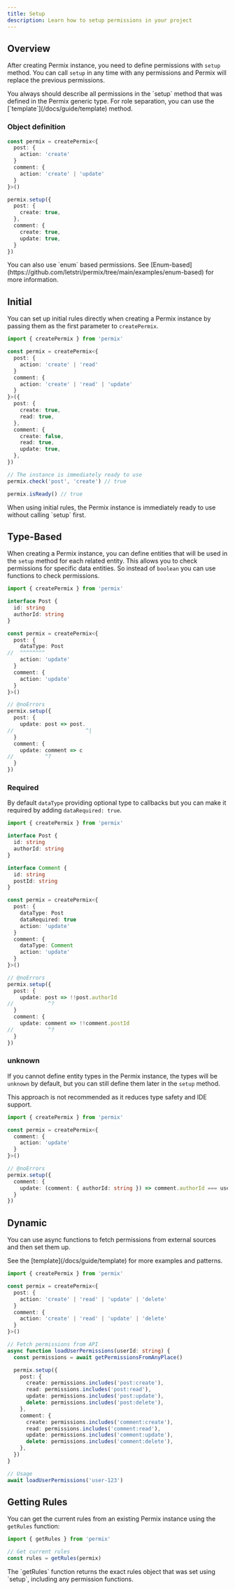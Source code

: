 ```yaml
---
title: Setup
description: Learn how to setup permissions in your project
---
```


## Overview

After creating Permix instance, you need to define permissions with `setup` method. You can call `setup` in any time with any permissions and Permix will replace the previous permissions.

<Callout type="warn">
You always should describe all permissions in the `setup` method that was defined in the Permix generic type.
</Callout>

<Callout>
For role separation, you can use the [`template`](/docs/guide/template) method.
</Callout>

### Object definition

```ts
const permix = createPermix<{
  post: {
    action: 'create'
  }
  comment: {
    action: 'create' | 'update'
  }
}>()

permix.setup({
  post: {
    create: true,
  },
  comment: {
    create: true,
    update: true,
  }
})
```

<Callout>
You can also use `enum` based permissions. See [Enum-based](https://github.com/letstri/permix/tree/main/examples/enum-based) for more information.
</Callout>

## Initial

You can set up initial rules directly when creating a Permix instance by passing them as the first parameter to `createPermix`.

```ts twoslash
import { createPermix } from 'permix'

const permix = createPermix<{
  post: {
    action: 'create' | 'read'
  }
  comment: {
    action: 'create' | 'read' | 'update'
  }
}>({
  post: {
    create: true,
    read: true,
  },
  comment: {
    create: false,
    read: true,
    update: true,
  },
})

// The instance is immediately ready to use
permix.check('post', 'create') // true

permix.isReady() // true
```

<Callout>
When using initial rules, the Permix instance is immediately ready to use without calling `setup` first.
</Callout>

## Type-Based

When creating a Permix instance, you can define entities that will be used in the `setup` method for each related entity. This allows you to check permissions for specific data entities. So instead of `boolean` you can use functions to check permissions.

```ts twoslash
import { createPermix } from 'permix'

interface Post {
  id: string
  authorId: string
}

const permix = createPermix<{
  post: {
    dataType: Post
//  ^^^^^^^^
    action: 'update'
  }
  comment: {
    action: 'update'
  }
}>()

// @noErrors
permix.setup({
  post: {
    update: post => post.
//                       ^|
  }
  comment: {
    update: comment => c
//          ^?
  }
})
```

### Required

By default `dataType` providing optional type to callbacks but you can make it required by adding `dataRequired: true`.

```ts twoslash
import { createPermix } from 'permix'

interface Post {
  id: string
  authorId: string
}

interface Comment {
  id: string
  postId: string
}

const permix = createPermix<{
  post: {
    dataType: Post
    dataRequired: true
    action: 'update'
  }
  comment: {
    dataType: Comment
    action: 'update'
  }
}>()

// @noErrors
permix.setup({
  post: {
    update: post => !!post.authorId
//           ^?
  }
  comment: {
    update: comment => !!comment.postId
//           ^?
  }
})
```

### unknown

If you cannot define entity types in the Permix instance, the types will be `unknown` by default, but you can still define them later in the `setup` method.

<Callout type="warn">
This approach is not recommended as it reduces type safety and IDE support.
</Callout>

```ts twoslash
import { createPermix } from 'permix'

const permix = createPermix<{
  comment: {
    action: 'update'
  }
}>()

// @noErrors
permix.setup({
  comment: {
    update: (comment: { authorId: string }) => comment.authorId === user.id
  }
})
```

## Dynamic

You can use async functions to fetch permissions from external sources and then set them up.

<Callout>
See the [template](/docs/guide/template) for more examples and patterns.
</Callout>

```ts
import { createPermix } from 'permix'

const permix = createPermix<{
  post: {
    action: 'create' | 'read' | 'update' | 'delete'
  }
  comment: {
    action: 'create' | 'read' | 'update' | 'delete'
  }
}>()

// Fetch permissions from API
async function loadUserPermissions(userId: string) {
  const permissions = await getPermissionsFromAnyPlace()

  permix.setup({
    post: {
      create: permissions.includes('post:create'),
      read: permissions.includes('post:read'),
      update: permissions.includes('post:update'),
      delete: permissions.includes('post:delete'),
    },
    comment: {
      create: permissions.includes('comment:create'),
      read: permissions.includes('comment:read'),
      update: permissions.includes('comment:update'),
      delete: permissions.includes('comment:delete'),
    },
  })
}

// Usage
await loadUserPermissions('user-123')
```

## Getting Rules

You can get the current rules from an existing Permix instance using the `getRules` function:

```ts
import { getRules } from 'permix'

// Get current rules
const rules = getRules(permix)
```

<Callout>
The `getRules` function returns the exact rules object that was set using `setup`, including any permission functions.
</Callout>
